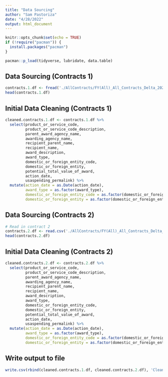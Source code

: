 ```yaml
---
title: "Data Sourcing"
author: "Sam Pastoriza"
date: "4/28/2022"
output: html_document
---
```


```r
knitr::opts_chunk$set(echo = TRUE)
if (!require("pacman")) {
  install.packages("pacman")
}

pacman::p_load(tidyverse, lubridate, data.table)
```

## Data Sourcing (Contracts 1)

```r
contracts.1.df <- fread('./AllContracts/FY(All)_All_Contracts_Delta_20220408_1.csv', header = TRUE)
head(contracts.1.df)
```

## Initial Data Cleaning (Contracts 1)
```r
cleaned.contracts.1.df <- contracts.1.df %>%
  select(product_or_service_code, 
         product_or_service_code_description, 
         parent_award_agency_name,
         awarding_agency_name, 
         recipient_parent_name, 
         recipient_name, 
         award_description, 
         award_type,
         domestic_or_foreign_entity_code,
         domestic_or_foreign_entity,
         potential_total_value_of_award,
         action_date,
         usaspending_permalink) %>%
  mutate(action_date = as.Date(action_date),
         award_type = as.factor(award_type),
         domestic_or_foreign_entity_code = as.factor(domestic_or_foreign_entity_code),
         domestic_or_foreign_entity = as.factor(domestic_or_foreign_entity))
```


## Data Sourcing (Contracts 2)

```r
# Read in contract 2
contracts.2.df <- read.csv('./AllContracts/FY(All)_All_Contracts_Delta_20220408_2.csv')
head(contracts.2.df)
```

## Initial Data Cleaning (Contracts 2)
```r
cleaned.contracts.2.df <- contracts.2.df %>%
  select(product_or_service_code, 
         product_or_service_code_description, 
         parent_award_agency_name,
         awarding_agency_name, 
         recipient_parent_name, 
         recipient_name, 
         award_description, 
         award_type,
         domestic_or_foreign_entity_code,
         domestic_or_foreign_entity,
         potential_total_value_of_award,
         action_date,
         usaspending_permalink) %>%
  mutate(action_date = as.Date(action_date),
         award_type = as.factor(award_type),
         domestic_or_foreign_entity_code = as.factor(domestic_or_foreign_entity_code),
         domestic_or_foreign_entity = as.factor(domestic_or_foreign_entity))
```

## Write output to file

```r
write.csv(rbind(cleaned.contracts.1.df, cleaned.contracts.2.df), 'CleanedContracts/cleaned_contracts.csv', row.names = FALSE)
```